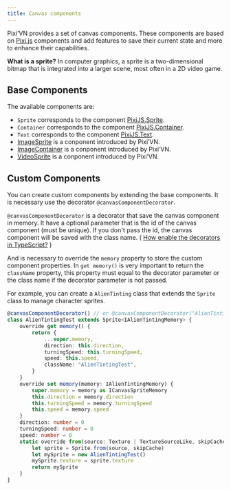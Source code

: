 ```yaml
---
title: Canvas components
---
```


Pixi’VN provides a set of canvas components. These components are based on [Pixi.js](https://pixijs.com/) components and add features to save their current state and more to enhance their capabilities.

**What is a sprite?** In computer graphics, a sprite is a two-dimensional bitmap that is integrated into a larger scene, most often in a 2D video game.

## Base Components

The available components are:

* `Sprite` corresponds to the component [PixiJS.Sprite](https://pixijs.com/8.x/guides/components/sprites).
* `Container` corresponds to the component [PixiJS.Container](https://pixijs.com/8.x/guides/components/containers).
* `Text` corresponds to the component [PixiJS.Text](https://pixijs.com/8.x/guides/components/text).
* [ImageSprite](/start/canvas-images) is a conponent introduced by Pixi’VN.
* [ImageContainer](/start/canvas-image-container) is a conponent introduced by Pixi’VN.
* [VideoSprite](/start/canvas-videos) is a conponent introduced by Pixi’VN.

## Custom Components

You can create custom components by extending the base components. It is necessary use the decorator `@canvasComponentDecorator`.

`@canvasComponentDecorator` is a decorator that save the canvas component in memory. It have a optional parameter that is the id of the canvas component (must be unique). If you don't pass the id, the canvas component will be saved with the class name. ( [How enable the decorators in TypeScript?](/start/getting-started#how-enable-the-decorators-in-typescript) )

And is necessary to override the `memory` property to store the custom component properties.
In `get memory()` is very important to return the `className` property, this property must equal to the decorator parameter or the class name if the decorator parameter is not passed.

For example, you can create a `AlienTinting` class that extends the `Sprite` class to manage character sprites.

```typescript title="canvas/components/AlienTinting.ts"
@canvasComponentDecorator() // or @canvasComponentDecorator("AlienTintingTest")
class AlienTintingTest extends Sprite<IAlienTintingMemory> {
    override get memory() {
        return {
            ...super.memory,
            direction: this.direction,
            turningSpeed: this.turningSpeed,
            speed: this.speed,
            className: "AlienTintingTest",
        }
    }
    override set memory(memory: IAlienTintingMemory) {
        super.memory = memory as ICanvasSpriteMemory
        this.direction = memory.direction
        this.turningSpeed = memory.turningSpeed
        this.speed = memory.speed
    }
    direction: number = 0
    turningSpeed: number = 0
    speed: number = 0
    static override from(source: Texture | TextureSourceLike, skipCache?: boolean) {
        let sprite = Sprite.from(source, skipCache)
        let mySprite = new AlienTintingTest()
        mySprite.texture = sprite.texture
        return mySprite
    }
}
```
